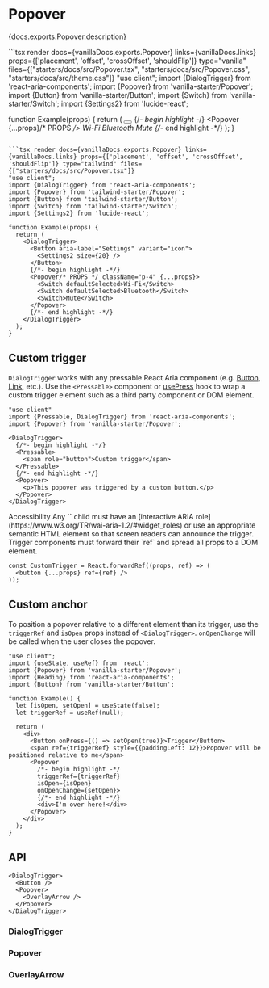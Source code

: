 

# Popover

<PageDescription>{docs.exports.Popover.description}</PageDescription>

<ExampleSwitcher>
  ```tsx render docs={vanillaDocs.exports.Popover} links={vanillaDocs.links} props={['placement', 'offset', 'crossOffset', 'shouldFlip']}  type="vanilla" files={["starters/docs/src/Popover.tsx", "starters/docs/src/Popover.css", "starters/docs/src/theme.css"]}
  "use client";
  import {DialogTrigger} from 'react-aria-components';
  import {Popover} from 'vanilla-starter/Popover';
  import {Button} from 'vanilla-starter/Button';
  import {Switch} from 'vanilla-starter/Switch';
  import {Settings2} from 'lucide-react';

  function Example(props) {
    return (
      <DialogTrigger>
        <Button aria-label="Settings">
          <Settings2 size={20} />
        </Button>
        {/*- begin highlight -*/}
        <Popover {...props}/* PROPS */>
          <Switch defaultSelected>Wi-Fi</Switch>
          <Switch defaultSelected>Bluetooth</Switch>
          <Switch>Mute</Switch>
        </Popover>
        {/*- end highlight -*/}
      </DialogTrigger>
    );
  }
  ```

  ```tsx render docs={vanillaDocs.exports.Popover} links={vanillaDocs.links} props={['placement', 'offset', 'crossOffset', 'shouldFlip']} type="tailwind" files={["starters/docs/src/Popover.tsx"]}
  "use client";
  import {DialogTrigger} from 'react-aria-components';
  import {Popover} from 'tailwind-starter/Popover';
  import {Button} from 'tailwind-starter/Button';
  import {Switch} from 'tailwind-starter/Switch';
  import {Settings2} from 'lucide-react';

  function Example(props) {
    return (
      <DialogTrigger>
        <Button aria-label="Settings" variant="icon">
          <Settings2 size={20} />
        </Button>
        {/*- begin highlight -*/}
        <Popover/* PROPS */ className="p-4" {...props}>
          <Switch defaultSelected>Wi-Fi</Switch>
          <Switch defaultSelected>Bluetooth</Switch>
          <Switch>Mute</Switch>
        </Popover>
        {/*- end highlight -*/}
      </DialogTrigger>
    );
  }
  ```
</ExampleSwitcher>

## Custom trigger

`DialogTrigger` works with any pressable React Aria component (e.g. [Button](Button.html), [Link](Link.html), etc.). Use the `<Pressable>` component or [usePress](usePress.html) hook to wrap a custom trigger element such as a third party component or DOM element.

```tsx render
"use client"
import {Pressable, DialogTrigger} from 'react-aria-components';
import {Popover} from 'vanilla-starter/Popover';

<DialogTrigger>
  {/*- begin highlight -*/}
  <Pressable>
    <span role="button">Custom trigger</span>
  </Pressable>
  {/*- end highlight -*/}
  <Popover>
    <p>This popover was triggered by a custom button.</p>
  </Popover>
</DialogTrigger>
```

<InlineAlert variant="notice">
  <Heading>Accessibility</Heading>
  <Content>Any `<Pressable>` child must have an [interactive ARIA role](https://www.w3.org/TR/wai-aria-1.2/#widget_roles) or use an appropriate semantic HTML element so that screen readers can announce the trigger. Trigger components must forward their `ref` and spread all props to a DOM element.</Content>
</InlineAlert>

```tsx
const CustomTrigger = React.forwardRef((props, ref) => (
  <button {...props} ref={ref} />
));
```

## Custom anchor

To position a popover relative to a different element than its trigger, use the `triggerRef` and `isOpen` props instead of `<DialogTrigger>`. `onOpenChange` will be called when the user closes the popover.

```tsx render
"use client";
import {useState, useRef} from 'react';
import {Popover} from 'vanilla-starter/Popover';
import {Heading} from 'react-aria-components';
import {Button} from 'vanilla-starter/Button';

function Example() {
  let [isOpen, setOpen] = useState(false);
  let triggerRef = useRef(null);

  return (
    <div>
      <Button onPress={() => setOpen(true)}>Trigger</Button>
      <span ref={triggerRef} style={{paddingLeft: 12}}>Popover will be positioned relative to me</span>
      <Popover
        /*- begin highlight -*/
        triggerRef={triggerRef}
        isOpen={isOpen}
        onOpenChange={setOpen}>
        {/*- end highlight -*/}
        <div>I'm over here!</div>
      </Popover>
    </div>
  );
}
```

## API

<Anatomy />

```tsx links={{DialogTrigger: '#dialogtrigger', Button: 'Button.html', Popover: '#popover', OverlayArrow: '#overlayarrow'}}
<DialogTrigger>
  <Button />
  <Popover>
    <OverlayArrow />
  </Popover>
</DialogTrigger>
```

### DialogTrigger

<PropTable component={docs.exports.DialogTrigger} links={docs.links} showDescription />

### Popover

<PropTable component={docs.exports.Popover} links={docs.links} showDescription />

<StateTable defaultClassName="react-aria-Popover" properties={docs.exports.PopoverRenderProps.properties} />

### OverlayArrow

<PropTable component={docs.exports.OverlayArrow} links={docs.links} showDescription />

<StateTable defaultClassName="react-aria-OverlayArrow" properties={docs.exports.OverlayArrowRenderProps.properties} />
